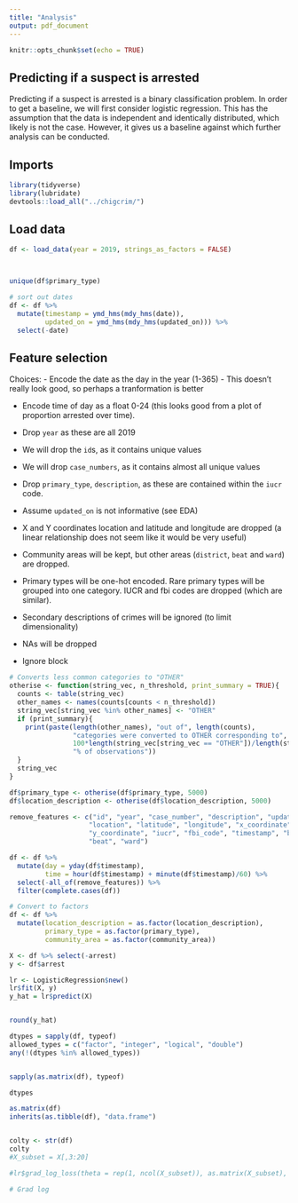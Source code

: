 ```yaml
---
title: "Analysis"
output: pdf_document
---
```


```r
knitr::opts_chunk$set(echo = TRUE)
```

## Predicting if a suspect is arrested
Predicting if a suspect is arrested is a binary classification problem. In order to get a baseline, we will first consider logistic regression. This has the assumption that the data is independent and identically distributed, which likely is not the case. However, it gives us a baseline against which further analysis can be conducted.

## Imports
```r
library(tidyverse)
library(lubridate)
devtools::load_all("../chigcrim/")
```

## Load data
```r
df <- load_data(year = 2019, strings_as_factors = FALSE)



unique(df$primary_type)

# sort out dates
df <- df %>%
  mutate(timestamp = ymd_hms(mdy_hms(date)),
         updated_on = ymd_hms(mdy_hms(updated_on))) %>%
  select(-date)
```


## Feature selection
Choices:
- Encode the date as the day in the year (1-365) - This doesn't really look good, so perhaps a tranformation is better

- Encode time of day as a float 0-24 (this looks good from a plot of proportion arrested over time).

- Drop `year` as these are all 2019

- We will drop the `id`s, as it contains unique values

- We will drop `case_numbers`, as it contains almost all unique values

- Drop `primary_type`, `description`, as these are contained within the `iucr` code.

- Assume `updated_on` is not informative (see EDA)

- X and Y coordinates location and latitude and longitude are dropped (a linear relationship does not seem like it would be very useful)

- Community areas will be kept, but other areas (`district`, `beat` and `ward`) are dropped.

- Primary types will be one-hot encoded. Rare primary types will be grouped into one category. IUCR and fbi codes are dropped (which are similar).

- Secondary descriptions of crimes will be ignored (to limit dimensionality)

- NAs will be dropped

- Ignore block


```r
# Converts less common categories to "OTHER"
otherise <- function(string_vec, n_threshold, print_summary = TRUE){
  counts <- table(string_vec)
  other_names <- names(counts[counts < n_threshold])
  string_vec[string_vec %in% other_names] <- "OTHER"
  if (print_summary){
    print(paste(length(other_names), "out of", length(counts),
                "categories were converted to OTHER corresponding to",
                100*length(string_vec[string_vec == "OTHER"])/length(string_vec),
                "% of observations"))
  }
  string_vec
}

df$primary_type <- otherise(df$primary_type, 5000)
df$location_description <- otherise(df$location_description, 5000)

remove_features <- c("id", "year", "case_number", "description", "updated_on",
                    "location", "latitude", "longitude", "x_coordinate",
                    "y_coordinate", "iucr", "fbi_code", "timestamp", "block", "district",
                    "beat", "ward")

df <- df %>%
  mutate(day = yday(df$timestamp),
         time = hour(df$timestamp) + minute(df$timestamp)/60) %>%
  select(-all_of(remove_features)) %>%
  filter(complete.cases(df))

# Convert to factors
df <- df %>%
  mutate(location_description = as.factor(location_description),
         primary_type = as.factor(primary_type),
         community_area = as.factor(community_area))

X <- df %>% select(-arrest)
y <- df$arrest

lr <- LogisticRegression$new()
lr$fit(X, y)
y_hat = lr$predict(X)


round(y_hat)

dtypes = sapply(df, typeof)
allowed_types = c("factor", "integer", "logical", "double")
any(!(dtypes %in% allowed_types))


sapply(as.matrix(df), typeof)

dtypes

as.matrix(df)
inherits(as.tibble(df), "data.frame")


colty <- str(df)
colty
#X_subset = X[,3:20]

#lr$grad_log_loss(theta = rep(1, ncol(X_subset)), as.matrix(X_subset), y)

# Grad log
```

